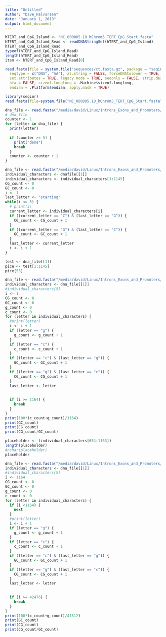 ```yaml
---
title: "Untitled"
author: "Dave_Halvorsen"
date: "January 1, 2019"
output: html_document
---
```


```r
hTERT_and_CpG_Island <- "NC_000005.10_hChrom5_TERT_CpG_Start.fasta"
hTERT_and_CpG_Island_Read <- readDNAStringSet(hTERT_and_CpG_Island)
hTERT_and_CpG_Island_Read
typeof(hTERT_and_CpG_Island_Read)
length(hTERT_and_CpG_Island_Read)
item <- hTERT_and_CpG_Island_Read[0]

```

```r
read.fasta(file = system.file("sequences/ct.fasta.gz", package = "seqinr"), 
  seqtype = c("DNA", "AA"), as.string = FALSE, forceDNAtolower = TRUE,
  set.attributes = TRUE, legacy.mode = TRUE, seqonly = FALSE, strip.desc = FALSE,
  bfa = FALSE, sizeof.longlong = .Machine$sizeof.longlong,
  endian = .Platform$endian, apply.mask = TRUE)

```

```r
library(seqinr)
read.fasta(file=system.file("NC_000005.10_hChrom5_TERT_CpG_Start.fasta"))

```
```r
dna_file <- read.fasta("/media/david/Linux/Introns_Exons_and_Promoters/hTERT_CpG_Island/NC_000005.10_hChrom5_TERT_CpG_Start.fasta")
# dna_file
counter <- 1
for (letter in dna_file) {
  print(letter)
  
  if (counter >= 5) {
    print("done")
    break
  }
  counter <- counter + 1
}
```

```r
dna_file <- read.fasta("/media/david/Linux/Introns_Exons_and_Promoters/hTERT_CpG_Island/NC_000005.10_hChrom5_TERT_CpG_Start.fasta")
individual_characters <- dnafile[[1]]
individual_characters <- individual_characters[1:1145]
CG_count <- 0
GC_count <- 0
i <- 1
last_letter <- "starting"
while(i <= 5) {
  # print(i)
  current_letter <- individual_characters[i]
  if ((current_letter == "C") & (last_letter == "G")) {
    CG_count <- CG_count + 1
  }
  if ((current_letter == "G") & (last_letter == "C")) {
    GC_count <- GC_count + 1
  }
  last_letter <- current_letter
  i <- i + 1
}
```

```r
test <- dna_file[[1]]
pice <- test[1:1145]
pice[55]
```

```r
dna_file <- read.fasta("/media/david/Linux/Introns_Exons_and_Promoters/hTERT_CpG_Island/NC_000005.10_hChrom5_TERT_CpG_Start.fasta")
individual_characters <- dna_file[[1]]
#individual_characters[5]
i <- 1
CG_count <- 0
GC_count <- 0
g_count <- 0
c_count <- 0
for (letter in individual_characters) {
  #print(letter)
  i <- i + 1
  if (letter == "g") {
    g_count <- g_count + 1
  }
  if (letter == "c") {
    c_count <- c_count + 1
  }
  if ((letter == "c") & (last_letter == "g")) {
    GC_count <- GC_count + 1
  }
  if ((letter == "g") & (last_letter == "c")) {
    CG_count <- CG_count + 1
  }
  last_letter <- letter
  
  
  if (i >= 1164) {
    break
  }
}
print(100*(c_count+g_count)/1164)
print(GC_count)
print(CG_count)
print(CG_count/GC_count)
```

```r
placeholder <- (individual_characters[654:1163])
length(placeholder)
#nchar(placeholder)
placeholder

```

```r
dna_file <- read.fasta("/media/david/Linux/Introns_Exons_and_Promoters/hTERT_CpG_Island/NC_000005.10_hChrom5_TERT_CpG_Start.fasta")
individual_characters <- dna_file[[1]]
#individual_characters[5]
i <- 1164
CG_count <- 0
GC_count <- 0
g_count <- 0
c_count <- 0
for (letter in individual_characters) {
  if (i <1164) {
    next
  }
  #print(letter)
  i <- i + 1
  if (letter == "g") {
    g_count <- g_count + 1
  }
  if (letter == "c") {
    c_count <- c_count + 1
  }
  if ((letter == "c") & (last_letter == "g")) {
    GC_count <- GC_count + 1
  }
  if ((letter == "g") & (last_letter == "c")) {
    CG_count <- CG_count + 1
  }
  last_letter <- letter
  
  
  if (i >= 42476) {
    break
  }
}
print(100*(c_count+g_count)/41312)
print(GC_count)
print(CG_count)
print(CG_count/GC_count)
```

